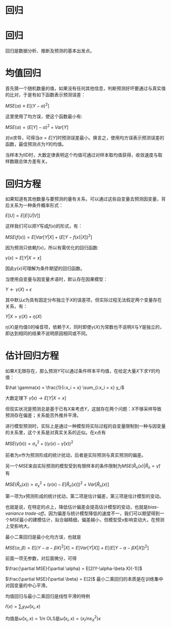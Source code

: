 回归
========================================================

# 回归

回归是数据分析、推断及预测的基本出发点。

# 均值回归

首先猜一个随机数量的值，如果没有任何其他信息，判断预测好坏要通过与真实值的比对，于是有如下函数表示预测误差：

$MSE(\alpha) \equiv E[(Y - \alpha)^2]$

这里使用了均方误，使这个函数最小有:

$MSE(\alpha) = (E[Y]-\alpha)^2 + Var[Y]$

对$\alpha$求导，可得当$\alpha = E[Y]$时预测误差最小。换言之，使用均方误表示预测误差的函数，最佳预测点为$Y$的均值。

当样本为IID时，大数定律表明这个均值可通过对样本取均值获得，收敛速度与取样数跟总体方差有关。

# 回归方程

如果知道有其他数量与要预测的量有关系，可以通过这些自变量去预测因变量，背后关系为一种条件概率形式：

$E[U] = E[E[U|V]]$

这样我们可以把$Y$写成$f(x)$的形式，有：

$MSE(f(x)) = E[Var[Y|X]+(E[Y - f(x)|X])^2]$

因为预测只依赖$f(x)$，所以有需优化的回归函数:

$\gamma(x) = E[Y|X = x]$

因此$\gamma(x)$可理解为条件期望的回归函数。

当使用自变量与因变量术语时，默认存在因果模型：

$Y \leftarrow \gamma(X) + \epsilon$

其中默认$\epsilon$为具有固定分布独立于$X$的误差项，但实际过程无法假定两个变量存在关系，有：

$Y|X = \gamma(X) + \eta(X)$

$\eta(X)$是均值0的噪音项，依赖于$X$，同时即使$\gamma(X)$为常数也不说明$X$与$Y$是独立的，即达到相同的结果不说明原因相同或不同。

# 估计回归方程

如果$X$无限存在，那么预测$Y$可以通过条件样本平均值，在给定大量$X$下求$Y$的均值：

$\hat \gamma(x) = \frac{1}{i:x_i  = x} \sum_{i:x_i = x} y_i$

大数定理下 $\hat \gamma(x) \rightarrow E[Y|X=x]$

但现实状况是预测总是基于已有$X$来考虑$Y$，这就存在两个问题：$X$不够采样导致预测存在偏差；关系能否外推并平滑。

进行模型预测时，实际上是通过一种模型将实际过程的自变量限制到一种与因变量的关系里，这个关系是对真实关系的近似。在$x$点有

$MSE(\hat \gamma (x)) = \sigma_x^2 + ((\gamma(x) - \hat \gamma (x))^2$

前者为$x$作为预测形成的统计扰动，后者是实际预测与真实预测的偏差。

另一个$MSE$来自实际预测的模型受到有限样本的条件限制为$MSE(\hat R_n (x)| \hat R_n = \hat \gamma)$ 有

$MSE(\hat R_n(x)) = \sigma_x^2 + (\gamma(x) - E[\hat R_n(x)])^2 + Var[\hat R_n(x)]$

第一项为$x$预测形成的统计扰动，第二项是估计偏差，第三项是估计模型的变动。

也就是说，在特定的点上，降低估计偏差会提高估计模型的变动，也就是*bias-variance trade-off*。因为偏差与统计模型降低的速度不一，我们可以期望得到一个$MSE$最小的建模估计，拟合越精细，偏差越小，但模型受$x$影响变动大，在预测上受影响大。

最小二乘回归是最小化均方误，也就是

$MSE(\alpha,\beta) = E[(Y-\alpha-\beta X)^2|X] = E[Var[Y|X]]+E[(E[Y-\alpha-\beta X|X])^2]$

前面一项无参数，对后面微分，可得

$\frac{\partial MSE}{\partial \alpha} = E[2(Y-\alpha-\beta X)(-1)]$

$\frac{\partial MSE}{\partial \beta} = E[2]$
最小二乘回归的本质是在训练集中对因变量的中心平滑。

均值回归与最小二乘回归是线性平滑的特例

$\hat r(x)=\sum_i y_i \hat \omega (x_i,x)$

均值是$\hat \omega(x_i,x) = 1/n$ OLS是$\hat \omega(x_i,x) = (x_i/ns_X^2)x$